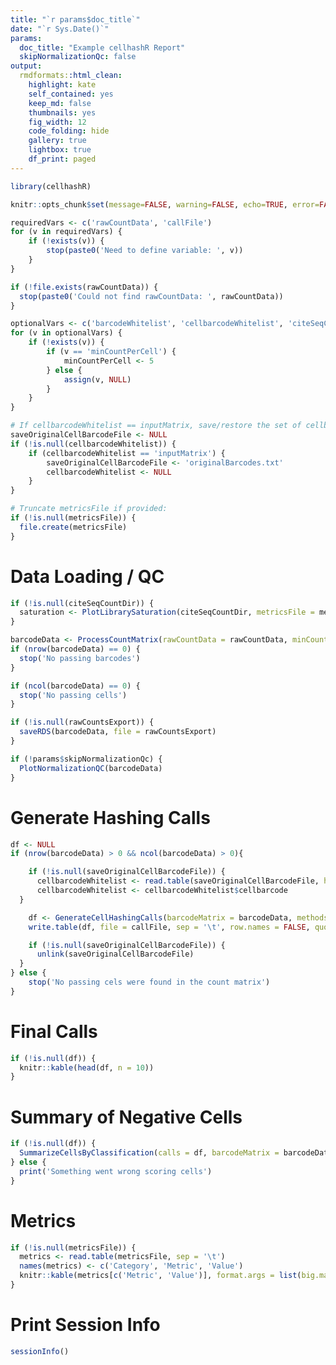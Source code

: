 ```yaml
---
title: "`r params$doc_title`"
date: "`r Sys.Date()`"
params:
  doc_title: "Example cellhashR Report"
  skipNormalizationQc: false
output:
  rmdformats::html_clean:
    highlight: kate
    self_contained: yes
    keep_md: false
    thumbnails: yes
    fig_width: 12
    code_folding: hide
    gallery: true
    lightbox: true
    df_print: paged
---
```


```r

library(cellhashR)

knitr::opts_chunk$set(message=FALSE, warning=FALSE, echo=TRUE, error=FALSE)

```

```r

requiredVars <- c('rawCountData', 'callFile')
for (v in requiredVars) {
	if (!exists(v)) {
		stop(paste0('Need to define variable: ', v))
	}
}

if (!file.exists(rawCountData)) {
  stop(paste0('Could not find rawCountData: ', rawCountData))
}

optionalVars <- c('barcodeWhitelist', 'cellbarcodeWhitelist', 'citeSeqCountDir', 'minCountPerCell', 'metricsFile', 'rawCountsExport')
for (v in optionalVars) {
	if (!exists(v)) {
		if (v == 'minCountPerCell') {
			minCountPerCell <- 5
		} else {
			assign(v, NULL)
		}
	}
}

# If cellbarcodeWhitelist == inputMatrix, save/restore the set of cellbarcodes for reporting:
saveOriginalCellBarcodeFile <- NULL
if (!is.null(cellbarcodeWhitelist)) {
	if (cellbarcodeWhitelist == 'inputMatrix') {
		saveOriginalCellBarcodeFile <- 'originalBarcodes.txt'
		cellbarcodeWhitelist <- NULL
	}
}

# Truncate metricsFile if provided:
if (!is.null(metricsFile)) {
  file.create(metricsFile)
}

```

# Data Loading / QC

```r

if (!is.null(citeSeqCountDir)) {
  saturation <- PlotLibrarySaturation(citeSeqCountDir, metricsFile = metricsFile)
}

barcodeData <- ProcessCountMatrix(rawCountData = rawCountData, minCountPerCell = minCountPerCell, barcodeWhitelist = barcodeWhitelist, cellbarcodeWhitelist = cellbarcodeWhitelist, saveOriginalCellBarcodeFile = saveOriginalCellBarcodeFile, metricsFile = metricsFile)
if (nrow(barcodeData) == 0) {
  stop('No passing barcodes')
}

if (ncol(barcodeData) == 0) {
  stop('No passing cells')
}

if (!is.null(rawCountsExport)) {
  saveRDS(barcodeData, file = rawCountsExport)
}

if (!params$skipNormalizationQc) {
  PlotNormalizationQC(barcodeData)
}

```

# Generate Hashing Calls

```r

df <- NULL
if (nrow(barcodeData) > 0 && ncol(barcodeData) > 0){

	if (!is.null(saveOriginalCellBarcodeFile)) {
	  cellbarcodeWhitelist <- read.table(saveOriginalCellBarcodeFile, header = FALSE, col.names = c('cellbarcode'))
	  cellbarcodeWhitelist <- cellbarcodeWhitelist$cellbarcode
  }

	df <- GenerateCellHashingCalls(barcodeMatrix = barcodeData, methods = methods, cellbarcodeWhitelist = cellbarcodeWhitelist, metricsFile = metricsFile)
	write.table(df, file = callFile, sep = '\t', row.names = FALSE, quote = FALSE)

	if (!is.null(saveOriginalCellBarcodeFile)) {
	  unlink(saveOriginalCellBarcodeFile)
  }
} else {
	stop('No passing cels were found in the count matrix')
}

```

# Final Calls

```r

if (!is.null(df)) {
  knitr::kable(head(df, n = 10))
}

```

# Summary of Negative Cells

```r

if (!is.null(df)) {
  SummarizeCellsByClassification(calls = df, barcodeMatrix = barcodeData)
} else {
  print('Something went wrong scoring cells')
}

```

# Metrics

```r

if (!is.null(metricsFile)) {
  metrics <- read.table(metricsFile, sep = '\t')
  names(metrics) <- c('Category', 'Metric', 'Value')
  knitr::kable(metrics[c('Metric', 'Value')], format.args = list(big.mark = ",", scientific = FALSE))
}

```

# Print Session Info

```r

sessionInfo()

```

